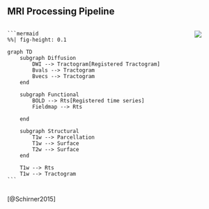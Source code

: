 ## MRI Processing Pipeline

:::: {.columns}
:::{.column}
<div height=100px>
    ```mermaid
    %%| fig-height: 0.1

    graph TD
        subgraph Diffusion
            DWI --> Tractogram[Registered Tractogram]
            Bvals --> Tractogram
            Bvecs --> Tractogram
        end

        subgraph Functional
            BOLD --> Rts[Registered time series]
            Fieldmap --> Rts

        end

        subgraph Structural
            T1w --> Parcellation
            T1w --> Surface
            T2w --> Surface
        end

        T1w --> Rts
        T1w --> Tractogram
    ```
</div>

:::
:::{.column}
![](https://ars.els-cdn.com/content/image/1-s2.0-S1053811915002505-gr1.jpg)
:::
::::


::: {.citations}
[@Schirner2015]
:::